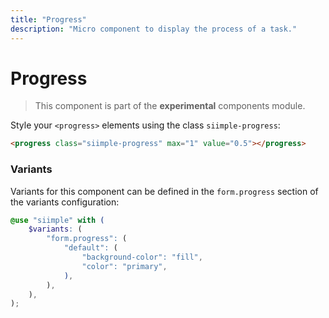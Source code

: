 ```yaml
---
title: "Progress"
description: "Micro component to display the process of a task."
---
```


# Progress

> This component is part of the **experimental** components module.

Style your `<progress>` elements using the class `siimple-progress`:

```html live=true
<progress class="siimple-progress" max="1" value="0.5"></progress>
```

### Variants

Variants for this component can be defined in the `form.progress` section of the variants configuration:

```scss
@use "siimple" with (
    $variants: (
        "form.progress": (
            "default": (
                "background-color": "fill",
                "color": "primary",
            ),
        ),
    ),
);
```
